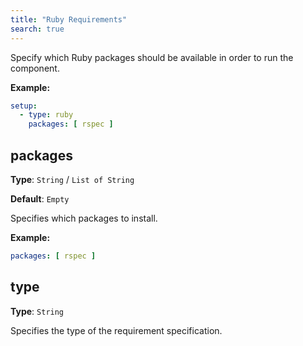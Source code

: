 ```yaml
---
title: "Ruby Requirements"
search: true
---
```


Specify which Ruby packages should be available in order to run the component.

**Example:**

```yaml
setup:
  - type: ruby
    packages: [ rspec ]

```

## packages

**Type**: `String` / `List of String`

**Default**: `Empty`

Specifies which packages to install.

**Example:**

```yaml
packages: [ rspec ]
```

## type

**Type**: `String`

Specifies the type of the requirement specification.
